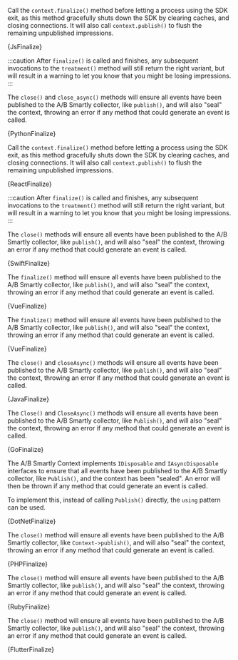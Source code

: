 











<Tabs groupId="language">

<TabItem value="js" label="Javascript">

Call the `context.finalize()` method before letting a process using the SDK exit, as
this method gracefully shuts down the SDK by clearing caches, and closing
connections. It will also call `context.publish()` to flush the remaining
unpublished impressions.

<CodeBlock language="js">{JsFinalize}</CodeBlock>

:::caution
After `finalize()` is called and finishes, any subsequent invocations to the
`treatment()` method will still return the right variant, but will result in a
warning to let you know that you might be losing impressions.
:::

</TabItem>

<TabItem value="python" label="Python3">

The `close()` and `close_async()` methods will ensure all events have been 
published to the A/B Smartly collector, like `publish()`, and will also "seal" 
the context, throwing an error if any method that could generate an event is 
called.

<CodeBlock language="py">{PythonFinalize}</CodeBlock>

</TabItem>

<TabItem value="react" label="React">

Call the `context.finalize()` method before letting a process using the SDK exit, as
this method gracefully shuts down the SDK by clearing caches, and closing
connections. It will also call `context.publish()` to flush the remaining
unpublished impressions.

<CodeBlock language="jsx">{ReactFinalize}</CodeBlock>

:::caution
After `finalize()` is called and finishes, any subsequent invocations to the
`treatment()` method will still return the right variant, but will result in a
warning to let you know that you might be losing impressions.
:::

</TabItem>

<TabItem value="swift" label="Swift">

The `close()` methods will ensure all events have been published to the A/B
Smartly collector, like `publish()`, and will also "seal" the context,
throwing an error if any method that could generate an event is called.

<CodeBlock language="swift">{SwiftFinalize}</CodeBlock>

</TabItem>

<TabItem value="vue" label="Vue2">

The `finalize()` method will ensure all events have been published to the A/B
Smartly collector, like `publish()`, and will also "seal" the context,
throwing an error if any method that could generate an event is called.

<CodeBlock language="js">{VueFinalize}</CodeBlock>

</TabItem>

<TabItem value="vue3" label="Vue3">

The `finalize()` method will ensure all events have been published to the A/B
Smartly collector, like `publish()`, and will also "seal" the context,
throwing an error if any method that could generate an event is called.

<CodeBlock language="js">{VueFinalize}</CodeBlock>

</TabItem>

<TabItem value="java" label="Java">

The `close()` and `closeAsync()` methods will ensure all events have been
published to the A/B Smartly collector, like `publish()`, and will also "seal"
the context, throwing an error if any method that could generate an event is
called.

<CodeBlock language="java">{JavaFinalize}</CodeBlock>

</TabItem>

<TabItem value="go" label="Go">

The `Close()` and `CloseAsync()` methods will ensure all events have been
published to the A/B Smartly collector, like `Publish()`, and will also "seal"
the context, throwing an error if any method that could generate an event is
called.

<CodeBlock language="go">{GoFinalize}</CodeBlock>

</TabItem>

<TabItem value="dotnet" label=".NET">

The A/B Smartly Context implements `IDisposable` and `IAsyncDisposable` interfaces to ensure
that all events have been published to the A/B Smartly collector, like `Publish()`,
and the context has been "sealed". An error will then be thrown if any method that
could generate an event is called.

To implement this, instead of calling `Publish()` directly, the `using` pattern can be used.

<CodeBlock language="csharp">{DotNetFinalize}</CodeBlock>

</TabItem>

<TabItem value="php" label="PHP">

The `close()` method will ensure all events have been published to the A/B
Smartly collector, like `Context->publish()`, and will also "seal" the context,
throwing an error if any method that could generate an event is called.

<CodeBlock language="php">{PHPFinalize}</CodeBlock>

</TabItem>

<TabItem value="ruby" label="Ruby">

The `close()` method will ensure all events have been published to the A/B
Smartly collector, like `publish()`, and will also "seal" the context, throwing
an error if any method that could generate an event is called.

<CodeBlock language="ruby">{RubyFinalize}</CodeBlock>

</TabItem>

<TabItem value="flutter" label="Flutter/Dart">

The `close()` method will ensure all events have been published to the A/B
Smartly collector, like `publish()`, and will also "seal" the context, throwing
an error if any method that could generate an event is called.

<CodeBlock language="dart">{FlutterFinalize}</CodeBlock>

</TabItem>

</Tabs>
